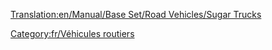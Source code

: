 [[Translation:en/Manual/Base Set/Road Vehicles/Sugar Trucks]]

{{fr/Vehicule routier|nom=Camion de sucre MightyMover
|img=en/MightyMover Sugar.gif|prix=4 844£ (9 658$)
|vitesse=48 km/h (30 mph)
|annualite=421£ (848$)
|design=1935
|vie=15
|capacite=17 tonnes de sucre
}}
{{fr/Vehicule routier|nom=Camion de sucre Powernaught
|img=en/Powernaught Sugar.gif|prix=6 086£ (12 136$)
|vitesse=88 km/h (55 mph)
|annualite=794£ (1 584$)
|design=1974
|vie=15
|capacite=19 tonnes de sucre
}}
{{fr/Vehicule routier|nom=Camion de sucre Wizzowow
|img=en/Wizzowow Sugar.gif|prix=6 490£ (12 980$)
|vitesse=112 km/h (70 mph)
|annualite=1 135£ (2 266$)
|design=2011
|vie=15
|capacite=22 tonnes de sucre
}}

[[Category:fr/Véhicules routiers]]